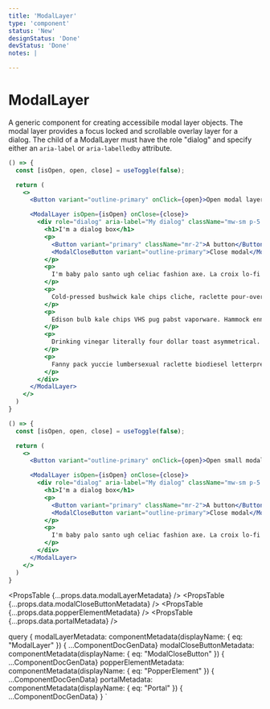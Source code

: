 ```yaml
---
title: 'ModalLayer'
type: 'component'
status: 'New'
designStatus: 'Done'
devStatus: 'Done'
notes: |

---
```



# ModalLayer

A generic component for creating accessibile modal layer objects. The modal layer provides a focus locked and scrollable overlay layer for a dialog. The child of a ModalLayer must have the role "dialog" and specify either an `aria-label` or `aria-labelledby` attribute.

```jsx live
() => {
  const [isOpen, open, close] = useToggle(false);

  return (
    <>
      <Button variant="outline-primary" onClick={open}>Open modal layer</Button>

      <ModalLayer isOpen={isOpen} onClose={close}>
        <div role="dialog" aria-label="My dialog" className="mw-sm p-5 bg-white mx-auto my-5">
          <h1>I'm a dialog box</h1>
          <p>
            <Button variant="primary" className="mr-2">A button</Button>
            <ModalCloseButton variant="outline-primary">Close modal</ModalCloseButton>
          </p>
          <p>
            I'm baby palo santo ugh celiac fashion axe. La croix lo-fi venmo whatever. Beard man braid migas single-origin coffee forage ramps. Tumeric messenger bag bicycle rights wayfarers, try-hard cronut blue bottle health goth. Sriracha tumblr cardigan, cloud bread succulents tumeric copper mug marfa semiotics woke next level organic roof party +1 try-hard.
          </p>
          <p>
            Cold-pressed bushwick kale chips cliche, raclette pour-over brooklyn godard tbh. Bitters distillery neutra leggings jean shorts street art tbh. Lyft pinterest venmo, food truck small batch try-hard banh mi sriracha microdosing taiyaki trust fund literally stumptown prism. Pok pok lo-fi fam you probably haven't heard of them, salvia etsy YOLO 3 wolf moon fixie tousled raw denim retro farm-to-table hashtag. Godard waistcoat typewriter, thundercats cold-pressed pabst taxidermy. Farm-to-table taxidermy artisan everyday carry.
          </p>
          <p>
            Edison bulb kale chips VHS pug pabst vaporware. Hammock ennui vape farm-to-table vegan literally disrupt microdosing ugh helvetica. Bespoke tbh lomo blue bottle. Next level try-hard readymade mixtape. Cliche cornhole microdosing whatever, vegan fingerstache paleo. Before they sold out YOLO enamel pin, celiac retro flexitarian roof party normcore air plant.
          </p>
          <p>
            Drinking vinegar literally four dollar toast asymmetrical. Godard hella seitan, gluten-free selvage readymade viral tumblr quinoa roof party. Neutra flannel pop-up craft beer live-edge pour-over. Humblebrag pinterest kale chips bicycle rights etsy 8-bit. Hammock brunch gentrify, hot chicken actually chillwave cornhole gastropub. Bushwick bicycle rights typewriter man bun coloring book. Plaid bespoke you probably haven't heard of them adaptogen fam copper mug cold-pressed organic cred retro salvia chicharrones direct trade.
          </p>
          <p>
            Fanny pack yuccie lumbersexual raclette biodiesel letterpress plaid hoodie cornhole ugh listicle. Distillery portland put a bird on it tacos whatever crucifix. Polaroid ethical jean shorts swag truffaut, intelligentsia kitsch meggings readymade tattooed chicharrones waistcoat artisan heirloom. Kickstarter post-ironic direct trade, celiac fixie activated charcoal lomo hella quinoa twee cardigan tousled. VHS woke seitan heirloom, prism roof party YOLO pinterest pork belly iPhone dreamcatcher tattooed succulents helvetica man braid. Locavore subway tile shaman ugh pinterest vaporware quinoa wolf crucifix shoreditch green juice pok pok post-ironic. Kinfolk plaid disrupt biodiesel leggings PBR&B glossier sartorial pop-up actually.
          </p>
        </div>
      </ModalLayer>
    </>
  )
}
```


```jsx live
() => {
  const [isOpen, open, close] = useToggle(false);

  return (
    <>
      <Button variant="outline-primary" onClick={open}>Open small modal layer</Button>

      <ModalLayer isOpen={isOpen} onClose={close}>
        <div role="dialog" aria-label="My dialog" className="mw-sm p-5 bg-white mx-auto my-5">
          <h1>I'm a dialog box</h1>
          <p>
            <Button variant="primary" className="mr-2">A button</Button>
            <ModalCloseButton variant="outline-primary">Close modal</ModalCloseButton>
          </p>
          <p>
            I'm baby palo santo ugh celiac fashion axe. La croix lo-fi venmo whatever. Beard man braid migas single-origin coffee forage ramps. Tumeric messenger bag bicycle rights wayfarers, try-hard cronut blue bottle health goth. Sriracha tumblr cardigan, cloud bread succulents tumeric copper mug marfa semiotics woke next level organic roof party +1 try-hard.
          </p>
        </div>
      </ModalLayer>
    </>
  )
}
```


<PropsTable {...props.data.modalLayerMetadata} />
<PropsTable {...props.data.modalCloseButtonMetadata} />
<PropsTable {...props.data.popperElementMetadata} />
<PropsTable {...props.data.portalMetadata} />

  query {
    modalLayerMetadata: componentMetadata(displayName: { eq: "ModalLayer" }) { ...ComponentDocGenData}
    modalCloseButtonMetadata: componentMetadata(displayName: { eq: "ModalCloseButton" }) { ...ComponentDocGenData}
    popperElementMetadata: componentMetadata(displayName: { eq: "PopperElement" }) { ...ComponentDocGenData}
    portalMetadata: componentMetadata(displayName: { eq: "Portal" }) { ...ComponentDocGenData}
  }
`
